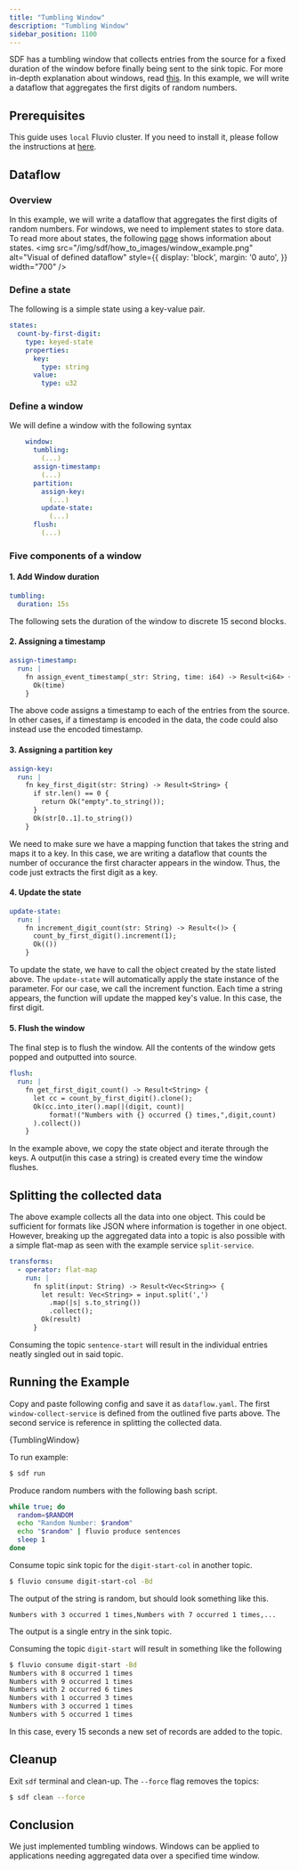 ```yaml
---
title: "Tumbling Window"
description: "Tumbling Window"
sidebar_position: 1100
---
```



SDF has a tumbling window that collects entries from the source for a fixed duration of the window before finally being sent to the sink topic. For more in-depth explanation about windows, read [this][windows]. In this example, we will write a dataflow that aggregates the first digits of random numbers.

## Prerequisites

This guide uses `local` Fluvio cluster. If you need to install it, please follow the instructions at [here][installation].

## Dataflow
### Overview
In this example, we will write a dataflow that aggregates the first digits of random numbers. For windows, we need to implement states to store data. To read more about states, the following [page][state] shows information about states. 
<img src="/img/sdf/how_to_images/window_example.png" alt="Visual of defined dataflow"  style={{ display: 'block', margin: '0 auto', }} width="700" />

### Define a state

The following is a simple state using a key-value pair.
```YAML
states:
  count-by-first-digit:
    type: keyed-state
    properties:
      key: 
        type: string
      value:
        type: u32   
```

### Define a window

We will define a window with the following syntax
```YAML
    window: 
      tumbling: 
        (...)
      assign-timestamp:
        (...)
      partition:
        assign-key:
          (...)
        update-state:
          (...)
      flush:
        (...)
```

### Five components of a window

#### 1. Add Window duration
```YAML
tumbling: 
  duration: 15s
```
The following sets the duration of the window to discrete 15 second blocks.

#### 2. Assigning a timestamp

```YAML
assign-timestamp:
  run: | 
    fn assign_event_timestamp(_str: String, time: i64) -> Result<i64> {
      Ok(time)
    }
```
The above code assigns a timestamp to each of the entries from the source. In other cases, if a timestamp is encoded in the data, the code could also instead use the encoded timestamp.

#### 3. Assigning a partition key

```YAML
assign-key:
  run: |
    fn key_first_digit(str: String) -> Result<String> {
      if str.len() == 0 {
        return Ok("empty".to_string());
      }
      Ok(str[0..1].to_string())
    }
```
We need to make sure we have a mapping function that takes the string and maps it to a key. In this case, we are writing a dataflow that counts the number of occurance the first character appears in the window. Thus, the code just extracts the first digit as a key.

#### 4. Update the state

```YAML
update-state:
  run: |
    fn increment_digit_count(str: String) -> Result<()> {
      count_by_first_digit().increment(1);
      Ok(())
    }
```
To update the state, we have to call the object created by the state listed above. The `update-state` will automatically apply the state instance of the parameter. For our case, we call the increment function. Each time a string appears, the function will update the mapped key's value. In this case, the first digit.

#### 5. Flush the window

The final step is to flush the window. All the contents of the window gets popped and outputted into source.
```YAML
flush:
  run: |
    fn get_first_digit_count() -> Result<String> {
      let cc = count_by_first_digit().clone();
      Ok(cc.into_iter().map(|(digit, count)|
          format!("Numbers with {} occurred {} times,",digit,count)
      ).collect())
    }
```
In the example above, we copy the state object and iterate through the keys. A output(in this case a string) is created every time the window flushes. 

## Splitting the collected data

The above example collects all the data into one object. This could be sufficient for formats like JSON where information is together in one object. However, breaking up the aggregated data into a topic is also possible with a simple flat-map as seen with the example service `split-service`.

```YAML
transforms:
  - operator: flat-map
    run: |
      fn split(input: String) -> Result<Vec<String>> {
        let result: Vec<String> = input.split(',')
          .map(|s| s.to_string())
          .collect();
        Ok(result)
      }
```

Consuming the topic `sentence-start` will result in the individual entries neatly singled out in said topic.

## Running the Example

Copy and paste following config and save it as `dataflow.yaml`. The first `window-collect-service` is defined from the outlined five parts above. The second service is reference in splitting the collected data.

<CodeBlock language="yaml">{TumblingWindow}</CodeBlock>

To run example:
```bash copy="cmd"
$ sdf run
```

Produce random numbers with the following bash script.

```bash copy="cmd"
while true; do
  random=$RANDOM
  echo "Random Number: $random"
  echo "$random" | fluvio produce sentences
  sleep 1  
done
```

Consume topic sink topic for the `digit-start-col` in another topic.

```bash copy="cmd"
$ fluvio consume digit-start-col -Bd
```

The output of the string is random, but should look something like this.
```
Numbers with 3 occurred 1 times,Numbers with 7 occurred 1 times,...
```
The output is a single entry in the sink topic.

Consuming the topic `digit-start` will result in something like the following
```bash copy="cmd"
$ fluvio consume digit-start -Bd
Numbers with 8 occurred 1 times
Numbers with 9 occurred 1 times
Numbers with 2 occurred 6 times
Numbers with 1 occurred 3 times
Numbers with 3 occurred 1 times
Numbers with 5 occurred 1 times
```
In this case, every 15 seconds a new set of records are added to the topic.

## Cleanup

Exit `sdf` terminal and clean-up. The `--force` flag removes the topics:

```bash copy="cmd"
$ sdf clean --force
```


## Conclusion

We just implemented tumbling windows. Windows can be applied to applications needing aggregated data over a specified time window.

[installation]: /docs/fluvio/quickstart#install-fluvio
[windows]: /sdf/concepts/window-processing
[state]: /sdf/concepts/state